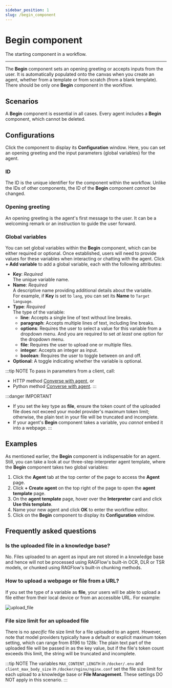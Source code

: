 ```yaml
---
sidebar_position: 1
slug: /begin_component
---
```


# Begin component

The starting component in a workflow.

---

The **Begin** component sets an opening greeting or accepts inputs from the user. It is automatically populated onto the canvas when you create an agent, whether from a template or from scratch (from a blank template). There should be only one **Begin** component in the workflow.

## Scenarios

A **Begin** component is essential in all cases. Every agent includes a **Begin** component, which cannot be deleted.

## Configurations

Click the component to display its **Configuration** window. Here, you can set an opening greeting and the input parameters (global variables) for the agent.

### ID

The ID is the unique identifier for the component within the workflow. Unlike the IDs of other components, the ID of the **Begin** component *cannot* be changed.

### Opening greeting

An opening greeting is the agent's first message to the user. It can be a welcoming remark or an instruction to guide the user forward.

### Global variables

You can set global variables within the **Begin** component, which can be either required or optional. Once established, users will need to provide values for these variables when interacting or chatting with the agent. Click **+ Add variable** to add a global variable, each with the following attributes:

- **Key**: *Required*  
  The unique variable name.
- **Name**: *Required*  
  A descriptive name providing additional details about the variable.  
  For example, if **Key** is set to `lang`, you can set its **Name** to `Target language`.
- **Type**: *Required*  
  The type of the variable:  
  - **line**: Accepts a single line of text without line breaks.
  - **paragraph**: Accepts multiple lines of text, including line breaks.
  - **options**: Requires the user to select a value for this variable from a dropdown menu. And you are required to set *at least* one option for the dropdown menu.
  - **file**: Requires the user to upload one or multiple files.
  - **integer**: Accepts an integer as input.
  - **boolean**: Requires the user to toggle between on and off.
- **Optional**: A toggle indicating whether the variable is optional. 

:::tip NOTE
To pass in parameters from a client, call:
- HTTP method [Converse with agent](../../../references/http_api_reference.md#converse-with-agent), or
- Python method [Converse with agent](../../../references/python_api_reference.md#converse-with-agent).
:::

:::danger IMPORTANT
- If you set the key type as **file**, ensure the token count of the uploaded file does not exceed your model provider's maximum token limit; otherwise, the plain text in your file will be truncated and incomplete.
- If your agent's **Begin** component takes a variable, you *cannot* embed it into a webpage.
:::

## Examples

As mentioned earlier, the **Begin** component is indispensable for an agent. Still, you can take a look at our three-step interpreter agent template, where the **Begin** component takes two global variables:

1. Click the **Agent** tab at the top center of the page to access the **Agent** page.
2. Click **+ Create agent** on the top right of the page to open the **agent template** page.
3. On the **agent template** page, hover over the **Interpreter** card and click **Use this template**.
4. Name your new agent and click **OK** to enter the workflow editor.
5. Click on the **Begin** component to display its **Configuration** window.

## Frequently asked questions

### Is the uploaded file in a knowledge base?

No. Files uploaded to an agent as input are not stored in a knowledge base and hence will not be processed using RAGFlow's built-in OCR, DLR or TSR models, or chunked using RAGFlow's built-in chunking methods. 

### How to upload a webpage or file from a URL?

If you set the type of a variable as **file**, your users will be able to upload a file either from their local device or from an accessible URL. For example:

![upload_file](https://github.com/user-attachments/assets/7ad2a352-0807-4b74-b8d1-d09e5cd37997)

### File size limit for an uploaded file

There is no *specific* file size limit for a file uploaded to an agent. However, note that model providers typically have a default or explicit maximum token setting, which can range from 8196 to 128k: The plain text part of the uploaded file will be passed in as the key value, but if the file's token count exceeds this limit, the string will be truncated and incomplete.

:::tip NOTE
The variables `MAX_CONTENT_LENGTH` in `/docker/.env` and `client_max_body_size` in `/docker/nginx/nginx.conf` set the file size limit for each upload to a knowledge base or **File Management**. These settings DO NOT apply in this scenario.
:::